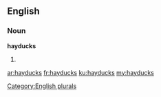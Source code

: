 ==English==

===Noun===
'''hayducks'''

# {{plural of|hayduck}}

[[Category:English plurals]]

[[ar:hayducks]]
[[fr:hayducks]]
[[ku:hayducks]]
[[my:hayducks]]